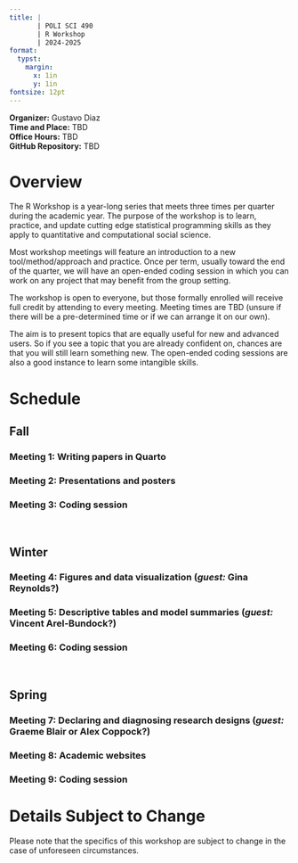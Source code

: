 ```yaml
---
title: |
       | POLI SCI 490
       | R Workshop
       | 2024-2025
format: 
  typst:
    margin:
      x: 1in
      y: 1in
fontsize: 12pt
---
```


```{=typst} 
#show link: set text(blue)
```

<!-- Remember double space for line skip -->
**Organizer:** Gustavo Diaz  
**Time and Place:**  TBD  
**Office Hours:** TBD  
**GitHub Repository:** TBD


# Overview

The R Workshop is a year-long series that meets three times per quarter during the academic year. The purpose of the workshop is to learn, practice, and update cutting edge statistical programming skills as they apply to quantitative and computational social science.

Most workshop meetings will feature an introduction to a new tool/method/approach and practice. Once per term, usually toward the end of the quarter, we will have an open-ended coding session in which you can work on any project that may benefit from the group setting.

The workshop is open to everyone, but those formally enrolled will receive full credit by attending to every meeting. Meeting times are TBD (unsure if there will be a pre-determined time or if we can arrange it on our own).

The aim is to present topics that are equally useful for new and advanced users. So if you see a topic that you are already confident on, chances are that you will still learn something new. The open-ended coding sessions are also a good instance to learn some intangible skills.

# Schedule

## Fall

### Meeting 1: Writing papers in Quarto

### Meeting 2: Presentations and posters

### Meeting 3: Coding session

&nbsp;

## Winter

### Meeting 4: Figures and data visualization (*guest:* Gina Reynolds?)

### Meeting 5: Descriptive tables and model summaries (*guest:* Vincent Arel-Bundock?)

### Meeting 6: Coding session

&nbsp;

## Spring

### Meeting 7: Declaring and diagnosing research designs (*guest:* Graeme Blair or Alex Coppock?)

### Meeting 8: Academic websites

### Meeting 9: Coding session

# Details Subject to Change

Please note that the specifics of this workshop are subject to change in the case of unforeseen circumstances.